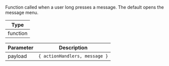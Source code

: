 Function called when a user long presses a message. The default opens the message menu.

| Type     |
| -------- |
| function |

| Parameter | Description                   |
| --------- | ----------------------------- |
| payload   | `{ actionHandlers, message }` |
